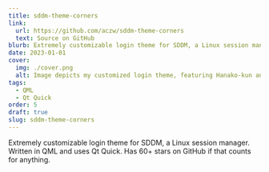 ```yaml
---
title: sddm-theme-corners
link:
  url: https://github.com/aczw/sddm-theme-corners
  text: Source on GitHub
blurb: Extremely customizable login theme for SDDM, a Linux session manager.
date: 2023-01-01
cover:
  img: ./cover.png
  alt: Image depicts my customized login theme, featuring Hanako-kun and using an orange color scheme.
tags:
  - QML
  - Qt Quick
order: 5
draft: true
slug: sddm-theme-corners
---
```


Extremely customizable login theme for SDDM, a Linux session manager. Written in QML and uses Qt Quick. Has 60+ stars on GitHub if that counts for anything.
